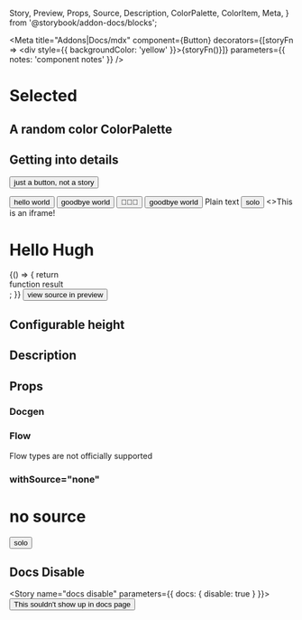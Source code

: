   Story,
  Preview,
  Props,
  Source,
  Description,
  ColorPalette,
  ColorItem,
  Meta,
} from '@storybook/addon-docs/blocks';

<Meta
  title="Addons|Docs/mdx"
  component={Button}
  decorators={[storyFn => <div style={{ backgroundColor: 'yellow' }}>{storyFn()}</div>]}
  parameters={{ notes: 'component notes' }}
/>

# Selected

<Story id="." />

<Source id="." />

<Props of="." />

<Preview>
  <Story id="nonexistent-story" />
</Preview>

## A random color ColorPalette

<ColorPalette>
  <ColorItem
    title="theme.color.greyscale"
    subtitle="Some of the greys"
    colors={['#FFFFFF', '#F8F8F8', '#F3F3F3']}
  />
  <ColorItem title="theme.color.primary" subtitle="Coral" colors={['#FF4785']} />
  <ColorItem title="theme.color.secondary" subtitle="Ocean" colors={['#1EA7FD']} />
  <ColorItem
    title="theme.color.positive"
    subtitle="Green"
    colors={[
      'rgba(102,191,60,1)',
      'rgba(102,191,60,.8)',
      'rgba(102,191,60,.6)',
      'rgba(102,191,60,.3)',
    ]}
  />
</ColorPalette>

## Getting into details

<Button>just a button, not a story</Button>



<Preview>
  <Story name="hello story">
    <Button onClick={action('clicked')}>hello world</Button>
  </Story>
  <Story name="goodbye">
    <Button onClick={action('clicked')}>goodbye world</Button>
  </Story>
  <Story name="with icons">
    <Button onClick={action('clicked')}>🤘🚀💯</Button>
  </Story>
  <Story name="notes" parameters={{ notes: 'story notes' }}>
    <Button onClick={action('clicked')}>goodbye world</Button>
  </Story>
  <Story name="plaintext">Plain text</Story>
</Preview>

<Story name="solo story">
  <Button onClick={action('clicked')}>solo</Button>
</Story>

<Story name="iframe story" inline={false} height="100px">
  <>This is an iframe!</>
</Story>

<Story name="theme">
  <h1 className="text-lg">Hello Hugh</h1>
</Story>

<Story name="function" height="100px">
  {() => {
    return <div>function result</div>;
  }}
</Story>

<Source name="hello story" />

<Preview>
  <Button onClick={action('clicked')}>view source in preview</Button>
</Preview>

## Configurable height

<Preview withToolbar>
  <Story id="basics-button--all-buttons" height="400px" />
</Preview>

## Description

<Description markdown="this is _markdown_" />

<Description of={Button} />

## Props

### Docgen

<Props of={DocgenButton} />

### Flow

Flow types are not officially supported

<Props of={FlowTypeButton} />

### withSource="none"

<Preview withSource="none">
  <h1>no source</h1>
</Preview>

<Preview withSource="none">
  <Story name="no source preview">
    <Button onClick={action('clicked')}>solo</Button>
  </Story>
</Preview>

## Docs Disable

<Story name="docs disable" parameters={{ docs: { disable: true } }}>
  <Button>This souldn't show up in docs page</Button>
</Story>
